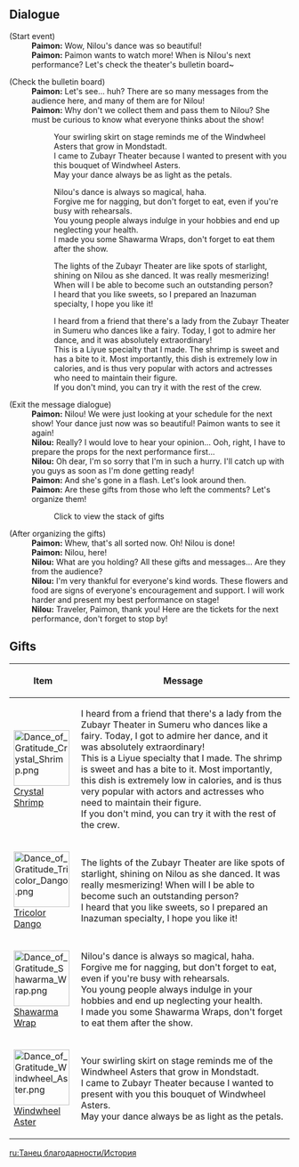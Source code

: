 {{Event Tabs}}

==Dialogue==
{{Dialogue Start}}
;(Start event)
:'''Paimon:''' Wow, Nilou's dance was so beautiful!
:'''Paimon:''' Paimon wants to watch more! When is Nilou's next performance? Let's check the theater's bulletin board~

;(Check the bulletin board)
:'''Paimon:''' Let's see... huh? There are so many messages from the audience here, and many of them are for Nilou!
:'''Paimon:''' Why don't we collect them and pass them to Nilou? She must be curious to know what everyone thinks about the show!
::Your swirling skirt on stage reminds me of the Windwheel Asters that grow in Mondstadt.<br>I came to Zubayr Theater because I wanted to present with you this bouquet of Windwheel Asters.<br>May your dance always be as light as the petals.

::Nilou's dance is always so magical, haha.<br>Forgive me for nagging, but don't forget to eat, even if you're busy with rehearsals.<br>You young people always indulge in your hobbies and end up neglecting your health.<br>I made you some Shawarma Wraps, don't forget to eat them after the show.

::The lights of the Zubayr Theater are like spots of starlight, shining on Nilou as she danced. It was really mesmerizing! When will I be able to become such an outstanding person?<br>I heard that you like sweets, so I prepared an Inazuman specialty, I hope you like it!

::I heard from a friend that there's a lady from the Zubayr Theater in Sumeru who dances like a fairy. Today, I got to admire her dance, and it was absolutely extraordinary!<br>This is a Liyue specialty that I made. The shrimp is sweet and has a bite to it. Most importantly, this dish is extremely low in calories, and is thus very popular with actors and actresses who need to maintain their figure.<br>If you don't mind, you can try it with the rest of the crew.

;(Exit the message dialogue)
:'''Paimon:''' Nilou! We were just looking at your schedule for the next show! Your dance just now was so beautiful! Paimon wants to see it again!
:'''Nilou:''' Really? I would love to hear your opinion... Ooh, right, I have to prepare the props for the next performance first...
:'''Nilou:''' Oh dear, I'm so sorry that I'm in such a hurry. I'll catch up with you guys as soon as I'm done getting ready!
:'''Paimon:''' And she's gone in a flash. Let's look around then.
:'''Paimon:''' Are these gifts from those who left the comments? Let's organize them!
::Click to view the stack of gifts

;(After organizing the gifts)
:'''Paimon:''' Whew, that's all sorted now. Oh! Nilou is done!
:'''Paimon:''' Nilou, here!
:'''Nilou:''' What are you holding? All these gifts and messages... Are they from the audience?
:'''Nilou:''' I'm very thankful for everyone's kind words. These flowers and food are signs of everyone's encouragement and support. I will work harder and present my best performance on stage!
:'''Nilou:''' Traveler, Paimon, thank you! Here are the tickets for the next performance, don't forget to stop by!
{{Dialogue End}}

==Gifts==
{| class="article-table thc1 tdc1"
! Item !! Message
|-
|[[File:Dance of Gratitude Crystal Shrimp.png|100px]]<br>[[Crystal Shrimp]]
|I heard from a friend that there's a lady from the Zubayr Theater in Sumeru who dances like a fairy. Today, I got to admire her dance, and it was absolutely extraordinary!<br>This is a Liyue specialty that I made. The shrimp is sweet and has a bite to it. Most importantly, this dish is extremely low in calories, and is thus very popular with actors and actresses who need to maintain their figure.<br>If you don't mind, you can try it with the rest of the crew.
|-
|[[File:Dance of Gratitude Tricolor Dango.png|100px]]<br>[[Tricolor Dango]]
|The lights of the Zubayr Theater are like spots of starlight, shining on Nilou as she danced. It was really mesmerizing! When will I be able to become such an outstanding person?<br>I heard that you like sweets, so I prepared an Inazuman specialty, I hope you like it!
|-
|[[File:Dance of Gratitude Shawarma Wrap.png|100px]]<br>[[Shawarma Wrap]]
|Nilou's dance is always so magical, haha.<br>Forgive me for nagging, but don't forget to eat, even if you're busy with rehearsals.<br>You young people always indulge in your hobbies and end up neglecting your health.<br>I made you some Shawarma Wraps, don't forget to eat them after the show.
|-
|[[File:Dance of Gratitude Windwheel Aster.png|100px]]<br>[[Windwheel Aster]]
|Your swirling skirt on stage reminds me of the Windwheel Asters that grow in Mondstadt.<br>I came to Zubayr Theater because I wanted to present with you this bouquet of Windwheel Asters.<br>May your dance always be as light as the petals.
|}

[[ru:Танец благодарности/История]]